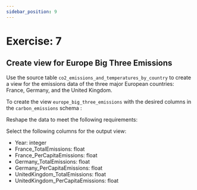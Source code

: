 ```yaml
---
sidebar_position: 9
---
```


# Exercise: 7

## Create view for Europe Big Three Emissions

Use the source table `co2_emissions_and_temperatures_by_country` to create a view for the emissions data of the three major European countries: France, Germany, and the United Kingdom.

To create the view `europe_big_three_emissions` with the desired columns in the `carbon_emissions` schema :

Reshape the data to meet the following requirements:

Select the following columns for the output view:
- Year: integer
- France_TotalEmissions: float
- France_PerCapitaEmissions: float
- Germany_TotalEmissions: float
- Germany_PerCapitaEmissions: float
- UnitedKingdom_TotalEmissions: float
- UnitedKingdom_PerCapitaEmissions: float

